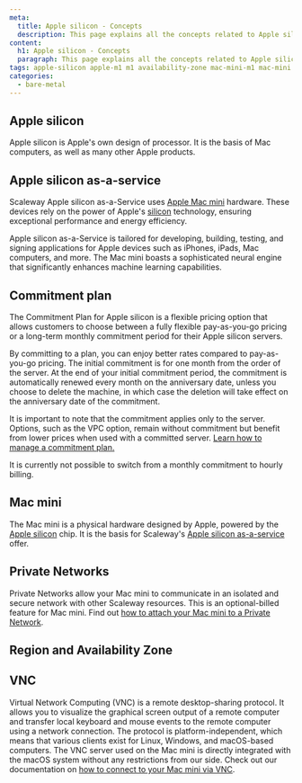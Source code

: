 ```yaml
---
meta:
  title: Apple silicon - Concepts
  description: This page explains all the concepts related to Apple silicon
content:
  h1: Apple silicon - Concepts
  paragraph: This page explains all the concepts related to Apple silicon
tags: apple-silicon apple-m1 m1 availability-zone mac-mini-m1 mac-mini vnc
categories:
  - bare-metal
---
```


## Apple silicon

Apple silicon is Apple's own design of processor. It is the basis of Mac computers, as well as many other Apple products.

## Apple silicon as-a-service

Scaleway Apple silicon as-a-Service uses [Apple Mac mini](#mac-mini) hardware. These devices rely on the power of Apple's [silicon](#apple-silicon) technology, ensuring exceptional performance and energy efficiency.

Apple silicon as-a-Service is tailored for developing, building, testing, and signing applications for Apple devices such as iPhones, iPads, Mac computers, and more. The Mac mini boasts a sophisticated neural engine that significantly enhances machine learning capabilities.

## Commitment plan

The Commitment Plan for Apple silicon is a flexible pricing option that allows customers to choose between a fully flexible pay-as-you-go pricing or a long-term monthly commitment period for their Apple silicon servers.

By committing to a plan, you can enjoy better rates compared to pay-as-you-go pricing. The initial commitment is for one month from the order of the server. At the end of your initial commitment period, the commitment is automatically renewed every month on the anniversary date, unless you choose to delete the machine, in which case the deletion will take effect on the anniversary date of the commitment.

It is important to note that the commitment applies only to the server. Options, such as the VPC option, remain without commitment but benefit from lower prices when used with a committed server. [Learn how to manage a commitment plan.](/apple-silicon/how-to/manage-commitment-plan/)

<Message type="important">
  It is currently not possible to switch from a monthly commitment to hourly billing.
</Message>

## Mac mini

The Mac mini is a physical hardware designed by Apple, powered by the [Apple silicon](#apple-silicon) chip. It is the basis for Scaleway's [Apple silicon as-a-service](#apple-silicon-as-a-service) offer.

## Private Networks

Private Networks allow your Mac mini to communicate in an isolated and secure network with other Scaleway resources. This is an optional-billed feature for Mac mini. Find out [how to attach your Mac mini to a Private Network](/apple-silicon/how-to/use-private-networks/).

## Region and Availability Zone

<Macro id="region-and-az" />

## VNC

Virtual Network Computing (VNC) is a remote desktop-sharing protocol. It allows you to visualize the graphical screen output of a remote computer and transfer local keyboard and mouse events to the remote computer using a network connection. The protocol is platform-independent, which means that various clients exist for Linux, Windows, and macOS-based computers. The VNC server used on the Mac mini is directly integrated with the macOS system without any restrictions from our side. Check out our documentation on [how to connect to your Mac mini via VNC](/apple-silicon/how-to/access-remote-desktop-mac-mini/#accessing-the-remote-desktop).